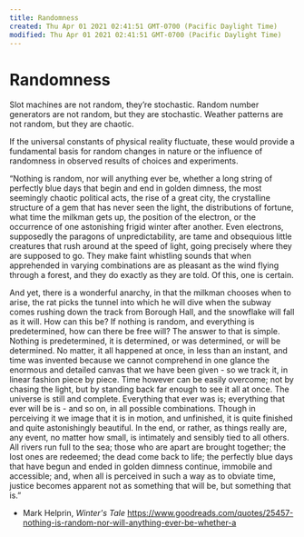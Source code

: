 ```yaml
---
title: Randomness
created: Thu Apr 01 2021 02:41:51 GMT-0700 (Pacific Daylight Time)
modified: Thu Apr 01 2021 02:41:51 GMT-0700 (Pacific Daylight Time)
---
```

# Randomness

Slot machines are not random, they’re stochastic.
Random number generators are not random, but they are stochastic.
Weather patterns are not random, but they are chaotic.


If the universal constants of physical reality fluctuate, these would provide a fundamental basis for random changes in nature or the influence of randomness in observed results of choices and experiments.

“Nothing is random, nor will anything ever be, whether a long string of perfectly blue days that begin and end in golden dimness, the most seemingly chaotic political acts, the rise of a great city, the crystalline structure of a gem that has never seen the light, the distributions of fortune, what time the milkman gets up, the position of the electron, or the occurrence of one astonishing frigid winter after another. Even electrons, supposedly the paragons of unpredictability, are tame and obsequious little creatures that rush around at the speed of light, going precisely where they are supposed to go. They make faint whistling sounds that when apprehended in varying combinations are as pleasant as the wind flying through a forest, and they do exactly as they are told. Of this, one is certain.

And yet, there is a wonderful anarchy, in that the milkman chooses when to arise, the rat picks the tunnel into which he will dive when the subway comes rushing down the track from Borough Hall, and the snowflake will fall as it will. How can this be? If nothing is random, and everything is predetermined, how can there be free will? The answer to that is simple. Nothing is predetermined, it is determined, or was determined, or will be determined. No matter, it all happened at once, in less than an instant, and time was invented because we cannot comprehend in one glance the enormous and detailed canvas that we have been given - so we track it, in linear fashion piece by piece. Time however can be easily overcome; not by chasing the light, but by standing back far enough to see it all at once. The universe is still and complete. Everything that ever was is; everything that ever will be is - and so on, in all possible combinations. Though in perceiving it we image that it is in motion, and unfinished, it is quite finished and quite astonishingly beautiful. In the end, or rather, as things really are, any event, no matter how small, is intimately and sensibly tied to all others. All rivers run full to the sea; those who are apart are brought together; the lost ones are redeemed; the dead come back to life; the perfectly blue days that have begun and ended in golden dimness continue, immobile and accessible; and, when all is perceived in such a way as to obviate time, justice becomes apparent not as something that will be, but something that is.”
- Mark Helprin, *Winter's Tale*
https://www.goodreads.com/quotes/25457-nothing-is-random-nor-will-anything-ever-be-whether-a